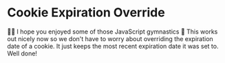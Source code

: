 # Cookie Expiration Override

👨‍💼 I hope you enjoyed some of those JavaScript gymnastics 🤸 This works out
nicely now so we don't have to worry about overriding the expiration date of a
cookie. It just keeps the most recent expiration date it was set to. Well done!
